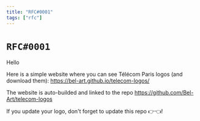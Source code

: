 ```yaml
---
title: "RFC#0001"
tags: ["rfc"]
---
```


# `RFC#0001`

Hello

Here is a simple website where you can see Télécom Paris logos (and download them): https://bel-art.github.io/telecom-logos/

The website is auto-builded and linked to the repo https://github.com/Bel-Art/telecom-logos

If you update your logo, don't forget to update this repo 👉👈!
